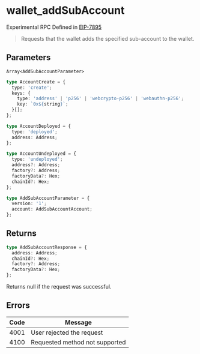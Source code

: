 # wallet_addSubAccount

Experimental RPC Defined in [EIP-7895](https://eip.tools/eip/7895)

> Requests that the wallet adds the specified sub-account to the wallet.

## Parameters

`Array<AddSubAccountParameter>`

```ts
type AccountCreate = {
  type: 'create';
  keys: {
    type: 'address' | 'p256' | 'webcrypto-p256' | 'webauthn-p256';
    key: `0x${string}`;
  }[];
};

type AccountDeployed = {
  type: 'deployed';
  address: Address;
};

type AccountUndeployed = {
  type: 'undeployed';
  address?: Address;
  factory?: Address;
  factoryData?: Hex;
  chainId?: Hex;
};

type AddSubAccountParameter = {
  version: '1';
  account: AddSubAccountAccount;
};
```

## Returns

```ts
type AddSubAccountResponse = {
  address: Address;
  chainId?: Hex;
  factory?: Address;
  factoryData?: Hex;
};
```

Returns null if the request was successful.

## Errors

| Code | Message                        |
| ---- | ------------------------------ |
| 4001 | User rejected the request      |
| 4100 | Requested method not supported |
